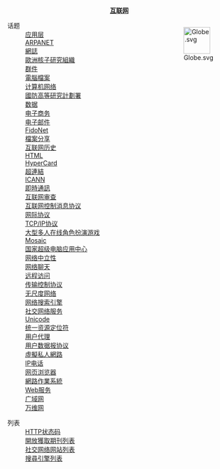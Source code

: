 <div class="hlist">
<div style="text-align:center; font-weight:bold">[[互联网|互联网]]</div>
<div style="float:right;margin-left:1em">[[File:Globe.svg|60px]]</div>
;话题
:[[应用层|应用层]]
:[[ARPANET|ARPANET]]
:[[網誌|網誌]]
:[[歐洲核子研究組織|歐洲核子研究組織]]
:[[群件|群件]]
:[[電腦檔案|電腦檔案]] 
:[[计算机网络|计算机网络]]
:[[國防高等研究計劃署|國防高等研究計劃署]]
:[[数据|数据]]
:[[电子商务|电子商务]]
:[[电子邮件|电子邮件]]
:[[FidoNet|FidoNet]]
:[[檔案分享|檔案分享]]
:[[互联网历史|互联网历史]]
:[[HTML|HTML]]
:[[HyperCard|HyperCard]]
:[[超連結|超連結]]
:[[ICANN|ICANN]]
:[[即時通訊|即時通訊]]
:[[互联网审查|互联网审查]]
:[[互联网控制消息协议|互联网控制消息协议]]
:[[网际协议|网际协议]]
:[[TCP/IP协议|TCP/IP协议]]
:[[大型多人在线角色扮演游戏|大型多人在线角色扮演游戏]]
:[[Mosaic|Mosaic]]
:[[国家超级电脑应用中心|国家超级电脑应用中心]]
:[[网络中立性|网络中立性]]
:[[网络聊天|网络聊天]]
:[[远程访问|远程访问]]
:[[传输控制协议|传输控制协议]]
:[[无尺度网络|无尺度网络]]
:[[网络搜索引擎|网络搜索引擎]]
:[[社交网络服务|社交网络服务]]
:[[Unicode|Unicode]]
:[[统一资源定位符|统一资源定位符]]
:[[用户代理|用户代理]]
:[[用户数据报协议|用户数据报协议]]
:[[虛擬私人網路|虛擬私人網路]]
:[[IP电话|IP电话]]
:[[网页浏览器|网页浏览器]]
:[[網路作業系統|網路作業系統]]
:[[Web服务|Web服务]]
:[[广域网|广域网]]
:[[万维网|万维网]]

;列表
:[[HTTP状态码|HTTP状态码]]
:[[開放獲取期刊列表|開放獲取期刊列表]]
:[[社交网络网站列表|社交网络网站列表]]
:[[搜尋引擎列表|搜尋引擎列表]]
</div>